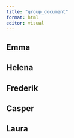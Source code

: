 ```yaml
---
title: "group_document"
format: html
editor: visual
---
```


## Emma

## Helena

## Frederik

## Casper

## Laura
